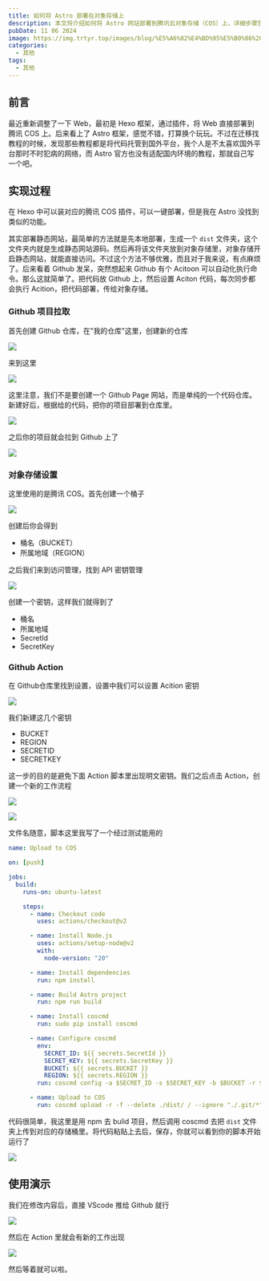 ```yaml
---
title: 如何将 Astro 部署在对象存储上
description: 本文将介绍如何将 Astro 网站部署到腾讯云对象存储（COS）上，详细步骤包括配置 GitHub Actions 自动化部署。
pubDate: 11 06 2024
image: https://img.trtyr.top/images/blog/%E5%A6%82%E4%BD%95%E5%B0%86%20Astro%20%E9%83%A8%E7%BD%B2%E5%9C%A8%E5%AF%B9%E8%B1%A1%E5%AD%98%E5%82%A8%E4%B8%8A/%E5%A6%82%E4%BD%95%E5%B0%86%20Astro%20%E9%83%A8%E7%BD%B2%E5%9C%A8%E5%AF%B9%E8%B1%A1%E5%AD%98%E5%82%A8-13.webp
categories:
  - 其他
tags:
  - 其他
---
```


## 前言

最近重新调整了一下 Web，最初是 Hexo 框架，通过插件，将 Web 直接部署到腾讯 COS 上。后来看上了 Astro 框架，感觉不错，打算换个玩玩。不过在迁移找教程的时候，发现那些教程都是将代码托管到国外平台，我个人是不太喜欢国外平台那时不时犯病的网络，而 Astro 官方也没有适配国内环境的教程，那就自己写一个吧。

## 实现过程

在 Hexo 中可以装对应的腾讯 COS 插件，可以一键部署，但是我在 Astro 没找到类似的功能。

其实部署静态网站，最简单的方法就是先本地部署，生成一个 `dist` 文件夹，这个文件夹内就是生成静态网站源码。然后再将该文件夹放到对象存储里，对象存储开启静态网站，就能直接访问。不过这个方法不够优雅，而且对于我来说，有点麻烦了。后来看着 Github 发呆，突然想起来 Github 有个 Acitoon 可以自动化执行命令。那么这就简单了。把代码放 Github 上，然后设置 Aciton 代码，每次同步都会执行 Acition，把代码部署，传给对象存储。

### Github 项目拉取

首先创建 Github 仓库，在"我的仓库"这里，创建新的仓库

![](https://img.trtyr.top/images/blog/%E5%A6%82%E4%BD%95%E5%B0%86%20Astro%20%E9%83%A8%E7%BD%B2%E5%9C%A8%E5%AF%B9%E8%B1%A1%E5%AD%98%E5%82%A8%E4%B8%8A/%E5%A6%82%E4%BD%95%E5%B0%86%20Astro%20%E9%83%A8%E7%BD%B2%E5%9C%A8%E5%AF%B9%E8%B1%A1%E5%AD%98%E5%82%A8-1.webp)

来到这里

![](https://img.trtyr.top/images/blog/%E5%A6%82%E4%BD%95%E5%B0%86%20Astro%20%E9%83%A8%E7%BD%B2%E5%9C%A8%E5%AF%B9%E8%B1%A1%E5%AD%98%E5%82%A8%E4%B8%8A/%E5%A6%82%E4%BD%95%E5%B0%86%20Astro%20%E9%83%A8%E7%BD%B2%E5%9C%A8%E5%AF%B9%E8%B1%A1%E5%AD%98%E5%82%A8-2.webp)

这里注意，我们不是要创建一个 Github Page 网站，而是单纯的一个代码仓库。新建好后，根据给的代码，把你的项目部署到仓库里。

![](https://img.trtyr.top/images/blog/%E5%A6%82%E4%BD%95%E5%B0%86%20Astro%20%E9%83%A8%E7%BD%B2%E5%9C%A8%E5%AF%B9%E8%B1%A1%E5%AD%98%E5%82%A8%E4%B8%8A/%E5%A6%82%E4%BD%95%E5%B0%86%20Astro%20%E9%83%A8%E7%BD%B2%E5%9C%A8%E5%AF%B9%E8%B1%A1%E5%AD%98%E5%82%A8-3.webp)

之后你的项目就会拉到 Github 上了

![](https://img.trtyr.top/images/blog/%E5%A6%82%E4%BD%95%E5%B0%86%20Astro%20%E9%83%A8%E7%BD%B2%E5%9C%A8%E5%AF%B9%E8%B1%A1%E5%AD%98%E5%82%A8%E4%B8%8A/%E5%A6%82%E4%BD%95%E5%B0%86%20Astro%20%E9%83%A8%E7%BD%B2%E5%9C%A8%E5%AF%B9%E8%B1%A1%E5%AD%98%E5%82%A8-4.webp)

### 对象存储设置

这里使用的是腾讯 COS。首先创建一个桶子

![](https://img.trtyr.top/images/blog/%E5%A6%82%E4%BD%95%E5%B0%86%20Astro%20%E9%83%A8%E7%BD%B2%E5%9C%A8%E5%AF%B9%E8%B1%A1%E5%AD%98%E5%82%A8%E4%B8%8A/%E5%A6%82%E4%BD%95%E5%B0%86%20Astro%20%E9%83%A8%E7%BD%B2%E5%9C%A8%E5%AF%B9%E8%B1%A1%E5%AD%98%E5%82%A8-5.webp)

创建后你会得到

- 桶名（BUCKET）
- 所属地域（REGION）

之后我们来到访问管理，找到 API 密钥管理

![](https://img.trtyr.top/images/blog/%E5%A6%82%E4%BD%95%E5%B0%86%20Astro%20%E9%83%A8%E7%BD%B2%E5%9C%A8%E5%AF%B9%E8%B1%A1%E5%AD%98%E5%82%A8%E4%B8%8A/%E5%A6%82%E4%BD%95%E5%B0%86%20Astro%20%E9%83%A8%E7%BD%B2%E5%9C%A8%E5%AF%B9%E8%B1%A1%E5%AD%98%E5%82%A8-6.webp)

创建一个密钥，这样我们就得到了

- 桶名
- 所属地域
- SecretId
- SecretKey

### Github Action

在 Github仓库里找到设置，设置中我们可以设置 Acition 密钥

![](https://img.trtyr.top/images/blog/%E5%A6%82%E4%BD%95%E5%B0%86%20Astro%20%E9%83%A8%E7%BD%B2%E5%9C%A8%E5%AF%B9%E8%B1%A1%E5%AD%98%E5%82%A8%E4%B8%8A/%E5%A6%82%E4%BD%95%E5%B0%86%20Astro%20%E9%83%A8%E7%BD%B2%E5%9C%A8%E5%AF%B9%E8%B1%A1%E5%AD%98%E5%82%A8-7.webp)

我们新建这几个密钥

- BUCKET
- REGION
- SECRETID
- SECRETKEY

这一步的目的是避免下面 Action 脚本里出现明文密钥。我们之后点击 Action，创建一个新的工作流程

![](https://img.trtyr.top/images/blog/%E5%A6%82%E4%BD%95%E5%B0%86%20Astro%20%E9%83%A8%E7%BD%B2%E5%9C%A8%E5%AF%B9%E8%B1%A1%E5%AD%98%E5%82%A8%E4%B8%8A/%E5%A6%82%E4%BD%95%E5%B0%86%20Astro%20%E9%83%A8%E7%BD%B2%E5%9C%A8%E5%AF%B9%E8%B1%A1%E5%AD%98%E5%82%A8-8.webp)

![](https://img.trtyr.top/images/blog/%E5%A6%82%E4%BD%95%E5%B0%86%20Astro%20%E9%83%A8%E7%BD%B2%E5%9C%A8%E5%AF%B9%E8%B1%A1%E5%AD%98%E5%82%A8%E4%B8%8A/%E5%A6%82%E4%BD%95%E5%B0%86%20Astro%20%E9%83%A8%E7%BD%B2%E5%9C%A8%E5%AF%B9%E8%B1%A1%E5%AD%98%E5%82%A8-9.webp)

文件名随意，脚本这里我写了一个经过测试能用的

```yml
name: Upload to COS

on: [push]

jobs:
  build:
    runs-on: ubuntu-latest

    steps:
      - name: Checkout code
        uses: actions/checkout@v2

      - name: Install Node.js
        uses: actions/setup-node@v2
        with:
          node-version: "20"

      - name: Install dependencies
        run: npm install

      - name: Build Astro project
        run: npm run build

      - name: Install coscmd
        run: sudo pip install coscmd

      - name: Configure coscmd
        env:
          SECRET_ID: ${{ secrets.SecretId }}
          SECRET_KEY: ${{ secrets.SecretKey }}
          BUCKET: ${{ secrets.BUCKET }}
          REGION: ${{ secrets.REGION }}
        run: coscmd config -a $SECRET_ID -s $SECRET_KEY -b $BUCKET -r $REGION

      - name: Upload to COS
        run: coscmd upload -r -f --delete ./dist/ / --ignore "./.git/*"
```

代码很简单，我这里是用 npm 去 bulid 项目，然后调用 coscmd 去把 `dist` 文件夹上传到对应的存储桶里。将代码粘贴上去后，保存，你就可以看到你的脚本开始运行了

![](https://img.trtyr.top/images/blog/%E5%A6%82%E4%BD%95%E5%B0%86%20Astro%20%E9%83%A8%E7%BD%B2%E5%9C%A8%E5%AF%B9%E8%B1%A1%E5%AD%98%E5%82%A8%E4%B8%8A/%E5%A6%82%E4%BD%95%E5%B0%86%20Astro%20%E9%83%A8%E7%BD%B2%E5%9C%A8%E5%AF%B9%E8%B1%A1%E5%AD%98%E5%82%A8-10.webp)

## 使用演示

我们在修改内容后，直接 VScode 推给 Github 就行

![](https://img.trtyr.top/images/blog/%E5%A6%82%E4%BD%95%E5%B0%86%20Astro%20%E9%83%A8%E7%BD%B2%E5%9C%A8%E5%AF%B9%E8%B1%A1%E5%AD%98%E5%82%A8%E4%B8%8A/%E5%A6%82%E4%BD%95%E5%B0%86%20Astro%20%E9%83%A8%E7%BD%B2%E5%9C%A8%E5%AF%B9%E8%B1%A1%E5%AD%98%E5%82%A8-11.webp)

然后在 Action 里就会有新的工作出现

![](https://img.trtyr.top/images/blog/%E5%A6%82%E4%BD%95%E5%B0%86%20Astro%20%E9%83%A8%E7%BD%B2%E5%9C%A8%E5%AF%B9%E8%B1%A1%E5%AD%98%E5%82%A8%E4%B8%8A/%E5%A6%82%E4%BD%95%E5%B0%86%20Astro%20%E9%83%A8%E7%BD%B2%E5%9C%A8%E5%AF%B9%E8%B1%A1%E5%AD%98%E5%82%A8-12.webp)

然后等着就可以啦。
